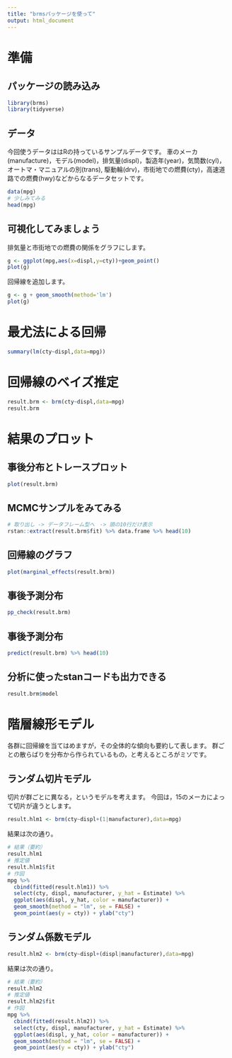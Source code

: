 ```yaml
---
title: "brmsパッケージを使って"
output: html_document
---
```


# 準備

## パッケージの読み込み

```r
library(brms)
library(tidyverse)
```


## データ

今回使うデータははRの持っているサンプルデータです。
車のメーカ(manufacture)，モデル(model)，排気量(displ)，製造年(year)，気筒数(cyl)，オートマ・マニュアルの別(trans),
駆動輪(drv)，市街地での燃費(cty)，高速道路での燃費(hwy)などからなるデータセットです。

```r
data(mpg)
# 少しみてみる
head(mpg)
```


## 可視化してみましょう

排気量と市街地での燃費の関係をグラフにします。
```r
g <- ggplot(mpg,aes(x=displ,y=cty))+geom_point()
plot(g)
```

回帰線を追加します。
```r
g <- g + geom_smooth(method='lm')
plot(g)
```

# 最尤法による回帰

```r
summary(lm(cty~displ,data=mpg))
```

# 回帰線のベイズ推定

```r
result.brm <- brm(cty~displ,data=mpg)
result.brm
```

# 結果のプロット

## 事後分布とトレースプロット

```r
plot(result.brm)
```

## MCMCサンプルをみてみる

```r
# 取り出し -> データフレーム型へ　-> 頭の10行だけ表示
rstan::extract(result.brm$fit) %>% data.frame %>% head(10)
```



## 回帰線のグラフ

```r
plot(marginal_effects(result.brm))
```

## 事後予測分布

```r
pp_check(result.brm)
```

## 事後予測分布

```r
predict(result.brm) %>% head(10)
```

## 分析に使ったstanコードも出力できる
```r
result.brm$model
```

# 階層線形モデル

各群に回帰線を当てはめますが，その全体的な傾向も要約して表します。
群ごとの散らばりを分布から作られているもの，と考えるところがミソです。

##  ランダム切片モデル

切片が群ごとに異なる，というモデルを考えます。
今回は，15のメーカによって切片が違うとします。

```r
result.hlm1 <- brm(cty~displ+(1|manufacturer),data=mpg)
```

結果は次の通り。
```r
# 結果（要約）
result.hlm1
# 推定値
result.hlm1$fit
# 作図
mpg %>% 
  cbind(fitted(result.hlm1)) %>% 
  select(cty, displ, manufacturer, y_hat = Estimate) %>% 
  ggplot(aes(displ, y_hat, color = manufacturer)) +
  geom_smooth(method = "lm", se = FALSE) +
  geom_point(aes(y = cty)) + ylab("cty")
```

## ランダム係数モデル

```r
result.hlm2 <- brm(cty~displ+(displ|manufacturer),data=mpg)
```
結果は次の通り。
```r
# 結果（要約）
result.hlm2
# 推定値
result.hlm2$fit
# 作図
mpg %>% 
  cbind(fitted(result.hlm2)) %>% 
  select(cty, displ, manufacturer, y_hat = Estimate) %>% 
  ggplot(aes(displ, y_hat, color = manufacturer)) +
  geom_smooth(method = "lm", se = FALSE) +
  geom_point(aes(y = cty)) + ylab("cty")
```

